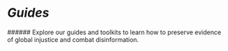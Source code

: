 

<HeaderSection>

# ***Guides***

</HeaderSection>
<GuidesSection pages={props.pages}>
    ###### Explore our guides and toolkits to learn how to preserve evidence of global injustice and combat disinformation.
</GuidesSection>

